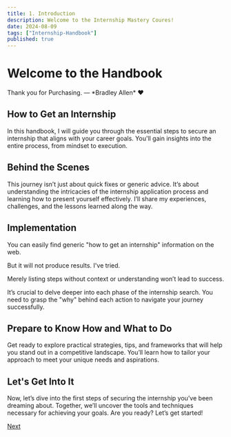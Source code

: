 ```yaml
---
title: 1. Introduction
description: Welcome to the Internship Mastery Coures!
date: 2024-08-09
tags: ["Internship-Handbook"]
published: true
---
```

# Welcome to the Handbook

<ProHandbook>
<Quote type="warning">
Thank you for Purchasing. 
― *Bradley Allen* ❤️
</Quote>
</ProHandbook>


## How to Get an Internship
In this handbook, I will guide you through the essential steps to secure an internship that aligns with your career goals. You'll gain insights into the entire process, from mindset to execution.

## Behind the Scenes
This journey isn’t just about quick fixes or generic advice. It’s about understanding the intricacies of the internship application process and learning how to present yourself effectively. I’ll share my experiences, challenges, and the lessons learned along the way.

## Implementation
You can easily find generic "how to get an internship" information on the web.

But it will not produce results. I've tried.

Merely listing steps without context or understanding won’t lead to success.

It’s crucial to delve deeper into each phase of the internship search. You need to grasp the "why" behind each action to navigate your journey successfully.

## Prepare to Know How and What to Do
Get ready to explore practical strategies, tips, and frameworks that will help you stand out in a competitive landscape. You’ll learn how to tailor your approach to meet your unique needs and aspirations.

## Let's Get Into It
Now, let’s dive into the first steps of securing the internship you’ve been dreaming about. Together, we’ll uncover the tools and techniques necessary for achieving your goals. Are you ready? Let’s get started!


[Next](/content/internship-handbook-2)
